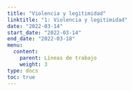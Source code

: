 ```yaml
---
title: "Violencia y legitimidad"
linktitle: "1: Violencia y legitimidad"
date: "2022-03-14"
start_date: "2022-03-14"
end_date: "2022-03-18"
menu:
  content:
    parent: Líneas de trabajo
    weight: 3
type: docs
toc: true
---
```

